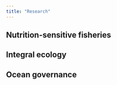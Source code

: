 ```yaml
---
title: "Research"
---
```


## Nutrition-sensitive fisheries

## Integral ecology

## Ocean governance